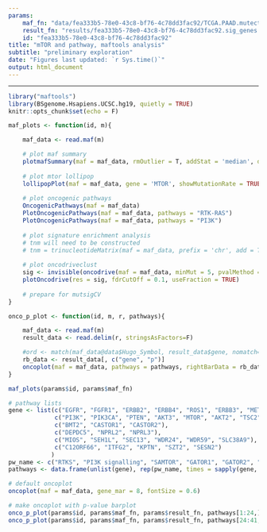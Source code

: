 ---
params:
    maf_fn: "data/fea333b5-78e0-43c8-bf76-4c78dd3fac92/TCGA.PAAD.mutect.fea333b5-78e0-43c8-bf76-4c78dd3fac92.DR-10.0.somatic.maf" 
    result_fn: "results/fea333b5-78e0-43c8-bf76-4c78dd3fac92.sig_genes.txt"
    id: "fea333b5-78e0-43c8-bf76-4c78dd3fac92"
title: "mTOR and pathway, maftools analysis"
subtitle: "preliminary exploration"
date: "Figures last updated: `r Sys.time()`"
output: html_document
---


***

```{r, setup, echo=F, include = F}
library("maftools")
library(BSgenome.Hsapiens.UCSC.hg19, quietly = TRUE)
knitr::opts_chunk$set(echo = F)
```


```{r, maftools}

maf_plots <- function(id, m){

	maf_data <- read.maf(m)

	# plot maf summary
	plotmafSummary(maf = maf_data, rmOutlier = T, addStat = 'median', dashboard = TRUE, titvRaw = FALSE)
	
	# plot mtor lollipop
	lollipopPlot(maf = maf_data, gene = 'MTOR', showMutationRate = TRUE)
	
	# plot oncogenic pathways
	OncogenicPathways(maf = maf_data)
	PlotOncogenicPathways(maf = maf_data, pathways = "RTK-RAS")
	PlotOncogenicPathways(maf = maf_data, pathways = "PI3K")
	
	# plot signature enrichment analysis
	# tnm will need to be constructed
	# tnm = trinucleotideMatrix(maf = maf_data, prefix = 'chr', add = TRUE, ref_genome = "BSgenome.Hsapiens.UCSC.hg19")
	
	# plot oncodriveclust
	sig <- invisible(oncodrive(maf = maf_data, minMut = 5, pvalMethod = 'zscore'))
	plotOncodrive(res = sig, fdrCutOff = 0.1, useFraction = TRUE)
	
	# prepare for mutsigCV
}

onco_p_plot <- function(id, m, r, pathways){

	maf_data <- read.maf(m)
	result_data <- read.delim(r, stringsAsFactors=F)

	#ord <- match(maf_data@data$Hugo_Symbol, result_data$gene, nomatch=0)
	rb_data <- result_data[, c("gene", "p")]
	oncoplot(maf = maf_data, pathways = pathways, rightBarData = rb_data, rightBarLims = c(0, 0.1))
}

```

```{r, plotting, warning = F, results = 'hide', fig.align = 'center'}

maf_plots(params$id, params$maf_fn)

# pathway lists
gene <- list(c("EGFR", "FGFR1", "ERBB2", "ERBB4", "ROS1", "ERBB3", "MET", "ALK", "FLT1", "PDGFRA", "FLT3", "FLT4", "RET", "FGFR2", "FGFR3"),
			 c("PI3K", "PIK3CA", "PTEN", "AKT3", "MTOR", "AKT2", "TSC2", "TSC1", "AKT2"),
			 c("BMT2", "CASTOR1", "CASTOR2"),
			 c("DEPDC5", "NPRL2", "NPRL3"),
			 c("MIOS", "SEH1L", "SEC13", "WDR24", "WDR59", "SLC38A9"),
			 c("C12ORF66", "ITFG2", "KPTN", "SZT2", "SESN2")
		    )
pw_name <- c("RTKS", "PI3K signalling", "SAMTOR", "GATOR1", "GATOR2", "KICSTOR")
pathways <- data.frame(unlist(gene), rep(pw_name, times = sapply(gene, length)))

# default oncoplot
oncoplot(maf = maf_data, gene_mar = 8, fontSize = 0.6)

# make oncoplot with p-value barplot
onco_p_plot(params$id, params$maf_fn, params$result_fn, pathways[1:24,])
onco_p_plot(params$id, params$maf_fn, params$result_fn, pathways[24:41,])

```